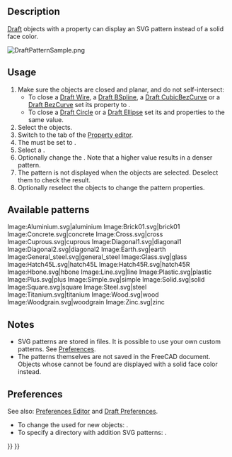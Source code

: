 <languages/>
<translate>

<!--T:9-->
{{Docnav
|[[Draft_Constrain|Constrain]]
|[[Draft_Preferences|Preferences]]
|[[Draft_Workbench|Draft]]
|IconL=
|IconR=
|IconC=Workbench_Draft.svg
}}

</translate>
{{TOCright}}
<translate>

==Description== <!--T:7--> 

<!--T:1-->
[[Draft_Workbench|Draft]] objects with a {{PropertyData|Make Face}} property can display an SVG pattern instead of a solid face color.

</translate>
[[Image:DraftPatternSample.png]]
<translate>
<!--T:2-->
{{Caption|An ellipse and a polygon with an SVG pattern}}

==Usage== <!--T:8-->

<!--T:3-->
# Make sure the objects are closed and planar, and do not self-intersect:
#* To close a [[Draft_Wire|Draft Wire]], a [[Draft_BSpline|Draft BSpline]], a [[Draft_CubicBezCurve|Draft CubicBezCurve]] or a [[Draft_BezCurve|Draft BezCurve]] set its {{PropertyData|Closed}} property to {{TRUE}}.
#* To close a [[Draft_Circle|Draft Circle]] or a [[Draft_Ellipse|Draft Ellipse]] set its {{PropertyData|First Angle}} and {{PropertyData|Last Angle}} properties to the same value.
# Select the objects.
# Switch to the {{MenuCommand|View}} tab of the [[Property_editor|Property editor]].
# The {{PropertyView|Display Mode}} must be set to {{Value|Flat Lines}}.
# Select a {{PropertyView|Pattern}}.
# Optionally change the {{PropertyView|Pattern Size}}. Note that a higher value results in a denser pattern.
# The pattern is not displayed when the objects are selected. Deselect them to check the result.
# Optionally reselect the objects to change the pattern properties.

==Available patterns== <!--T:10-->

</translate>
<gallery mode=nolines widths=96px heights=96px>
Image:Aluminium.svg|aluminium
Image:Brick01.svg|brick01
Image:Concrete.svg|concrete
Image:Cross.svg|cross
Image:Cuprous.svg|cuprous
Image:Diagonal1.svg|diagonal1
Image:Diagonal2.svg|diagonal2
Image:Earth.svg|earth
Image:General_steel.svg|general_steel<!--Keep underscore in caption as this is the name in the GUI-->
Image:Glass.svg|glass
Image:Hatch45L.svg|hatch45L
Image:Hatch45R.svg|hatch45R
Image:Hbone.svg|hbone
Image:Line.svg|line
Image:Plastic.svg|plastic
Image:Plus.svg|plus
Image:Simple.svg|simple
Image:Solid.svg|solid
Image:Square.svg|square
Image:Steel.svg|steel
Image:Titanium.svg|titanium
Image:Wood.svg|wood
Image:Woodgrain.svg|woodgrain
Image:Zinc.svg|zinc
</gallery>
<translate>

==Notes== <!--T:16-->

<!--T:17-->
* SVG patterns are stored in {{FileName|.SVG}} files. It is possible to use your own custom patterns. See [[#Preferences|Preferences]].
* The patterns themselves are not saved in the FreeCAD document. Objects whose {{PropertyView|Pattern}} cannot be found are displayed with a solid face color instead.

==Preferences== <!--T:12-->

<!--T:13-->
See also: [[Preferences_Editor|Preferences Editor]] and [[Draft_Preferences|Draft Preferences]].

<!--T:14-->
* To change the {{PropertyView|Pattern Size}} used for new objects: {{MenuCommand|Edit → Preferences... → Draft → Visual → SVG pattern size}}.
* To specify a directory with addition SVG patterns: {{MenuCommand|Edit → Preferences... → Draft → Visual → Additional SVG pattern location}}.


<!--T:15-->
{{Docnav
|[[Draft_Constrain|Constrain]]
|[[Draft_Preferences|Preferences]]
|[[Draft_Workbench|Draft]]
|IconL=
|IconR=
|IconC=Workbench_Draft.svg
}}

</translate>
{{Draft Tools navi{{#translation:}}}}
{{Userdocnavi{{#translation:}}}}